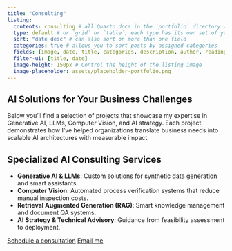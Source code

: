 ```yaml
---
title: "Consulting"
listing: 
  contents: consulting # all Quarto docs in the `portfolio` directory will be included on your listing page
  type: default # or `grid` or `table`; each type has its own set of yaml options to include
  sort: "date desc" # can also sort on more than one field
  categories: true # allows you to sort posts by assigned categories 
  fields: [image, date, title, categories, description, author, reading-time]
  filter-ui: [title, date]
  image-height: 150px # Control the height of the listing image
  image-placeholder: assets/placeholder-portfolio.png
---
```


## AI Solutions for Your Business Challenges

Below you'll find a selection of projects that showcase my expertise in Generative AI, LLMs, Computer Vision, and AI strategy. Each project demonstrates how I've helped organizations translate business needs into scalable AI architectures with measurable impact.

::: {.callout-note appearance="minimal"}
## Specialized AI Consulting Services

- **Generative AI & LLMs**: Custom solutions for synthetic data generation and smart assistants.
- **Computer Vision**: Automated process verification systems that reduce manual inspection costs.
- **Retrieval Augmented Generation (RAG)**: Smart knowledge management and document QA systems.
- **AI Strategy & Technical Advisory**: Guidance from feasibility assessment to deployment.

[Schedule a consultation](https://calendar.google.com/calendar/appointments/schedules/AcZssZ0xjpTUuITjAslR7WIdraRXZtoKunaB6T2a4CDnuELUAxjFiVx0LMelvbUOQcORHkONM6wbW-oV?gv=true){.btn .btn-primary} 
[Email me](mailto:farrukhnordicworks@gmail.com){.btn .btn-outline-primary}
:::
